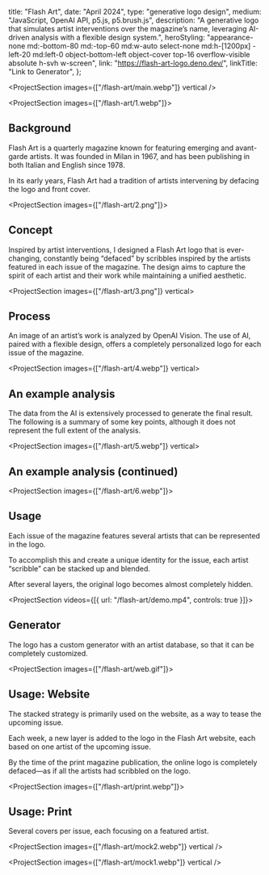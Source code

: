   title: "Flash Art",
  date: "April 2024",
  type: "generative logo design",
  medium: "JavaScript, OpenAI API, p5.js, p5.brush.js",
  description:
    "A generative logo that simulates artist interventions over the magazine’s name, leveraging AI-driven analysis with a flexible design system.",
  heroStyling:
    "appearance-none md:-bottom-80 md:-top-60 md:w-auto select-none md:h-[1200px] -left-20 md:left-0 object-bottom-left object-cover top-16 overflow-visible absolute h-svh w-screen",
  link: "https://flash-art-logo.deno.dev/",
  linkTitle: "Link to Generator",
};

<ProjectSection images={["/flash-art/main.webp"]} vertical />

<ProjectSection images={["/flash-art/1.webp"]}>

## Background

Flash Art is a quarterly magazine known for featuring emerging and avant-garde
artists. It was founded in Milan in 1967, and has been publishing in both
Italian and English since 1978.

In its early years, Flash Art had a tradition of artists intervening by defacing
the logo and front cover.

</ProjectSection>

<ProjectSection images={["/flash-art/2.png"]}>

## Concept

Inspired by artist interventions, I designed a Flash Art logo that is
ever-changing, constantly being “defaced” by scribbles inspired by the artists
featured in each issue of the magazine. The design aims to capture the spirit of
each artist and their work while maintaining a unified aesthetic.

</ProjectSection>

<ProjectSection images={["/flash-art/3.png"]} vertical>

## Process

An image of an artist’s work is analyzed by OpenAI Vision. The use of AI, paired
with a flexible design, offers a completely personalized logo for each issue of
the magazine.

</ProjectSection>

<ProjectSection images={["/flash-art/4.webp"]} vertical>

## An example analysis

The data from the AI is extensively processed to generate the final result. The
following is a summary of some key points, although it does not represent the
full extent of the analysis.

</ProjectSection>

<ProjectSection images={["/flash-art/5.webp"]} vertical>

## An example analysis (continued)

</ProjectSection>

<ProjectSection images={["/flash-art/6.webp"]}>

## Usage

Each issue of the magazine features several artists that can be represented in
the logo.

To accomplish this and create a unique identity for the issue, each artist
“scribble” can be stacked up and blended.

After several layers, the original logo becomes almost completely hidden.

</ProjectSection>

<ProjectSection videos={[{ url: "/flash-art/demo.mp4", controls: true }]}>
## Generator

The logo has a custom generator with an artist database, so that it can be
completely customized.

<SecButton label="try it out" href="https://flash-art-logo.deno.dev/" />

</ProjectSection>

<ProjectSection images={["/flash-art/web.gif"]}>

## Usage: Website

The stacked strategy is primarily used on the website, as a way to tease the
upcoming issue.

Each week, a new layer is added to the logo in the Flash Art website, each based
on one artist of the upcoming issue.

By the time of the print magazine publication, the online logo is completely
defaced—as if all the artists had scribbled on the logo.

</ProjectSection>

<ProjectSection images={["/flash-art/print.webp"]}>

## Usage: Print

Several covers per issue, each focusing on a featured artist.

</ProjectSection>

<ProjectSection images={["/flash-art/mock2.webp"]} vertical />

<ProjectSection images={["/flash-art/mock1.webp"]} vertical />
